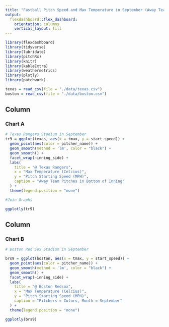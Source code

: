 ```yaml
---
title: "Fastball Pitch Speed and Max Temperature in September (Away Team Pitches in Bottom of Inning)"
output: 
  flexdashboard::flex_dashboard:
    orientation: columns
    vertical_layout: fill
---
```



```r

library(flexdashboard)
library(tidyverse)
library(lubridate)
library(pitchRx)
library(knitr)
library(kableExtra)
library(weathermetrics)
library(plotly)
library(patchwork)
```

```r
texas = read_csv(file = "./data/texas.csv")
boston = read_csv(file = "./data/boston.csv")
```


Column {data-width=500}
-----------------------------------------------------------------------

### Chart A

```r
# Texas Rangers Stadium in September
tr9 = ggplot(texas, aes(x = tmax, y = start_speed)) +
  geom_point(aes(color = pitcher_name)) +
  geom_smooth(method = 'lm', color = "black") +
  geom_smooth() +
  facet_wrap(~inning_side) +
  labs(
    title = "@ Texas Rangers",
    x = "Max Temperature (Celcius)",
    y = "Pitch Starting Speed (MPH)",
    caption = "Away Team Pitches in Bottom of Inning"
  ) +
  theme(legend.position = "none")

#Join Graphs

ggplotly(tr9)

```


Column {data-width=500}
-----------------------------------------------------------------------

### Chart B

```r
# Boston Red Sox Stadium in September

brs9 = ggplot(boston, aes(x = tmax, y = start_speed)) +
  geom_point(aes(color = pitcher_name)) +
  geom_smooth(method = 'lm', color = "black") +
  geom_smooth() +
  facet_wrap(~inning_side) +
  labs(
    title = "@ Boston Redsox",
    x = "Max Temperature (Celcius)",
    y = "Pitch Starting Speed (MPH)",
    caption = "Pitchers = Colors, Month = September"
  ) +
  theme(legend.position = "none")

ggplotly(brs9)
```

